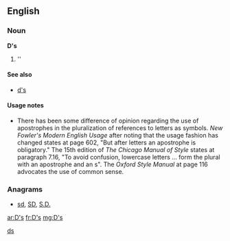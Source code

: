 ==English==

===Noun===
'''D's'''

# ''{{plural of|[[D]]}}

====See also====
* [[d's]]

====Usage notes====
* There has been some difference of opinion regarding the use of apostrophes in the pluralization of references to letters as symbols.  ''New Fowler's Modern English Usage'' after noting that the usage fashion has changed states at page 602, "But after letters an apostrophe is obligatory."    The 15th edition of ''The Chicago Manual of Style'' states at paragraph 7.16, "To avoid confusion, lowercase letters ... form the plural with an apostrophe and an s".  The ''Oxford Style Manual'' at page 116 advocates the use of common sense.

===Anagrams===
* [[sd#English|sd]], [[SD#English|SD]], [[S.D.#English|S.D.]]

[[Category:English terms spelled with '|ds]]

[[ar:D's]]
[[fr:D's]]
[[mg:D's]]